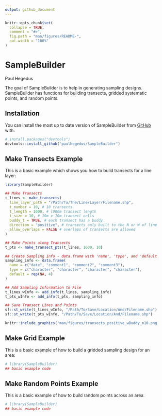 ```yaml
---
output: github_document
---
```


<!-- README.md is generated from README.Rmd. Please edit that file -->

```r
knitr::opts_chunk$set(
  collapse = TRUE,
  comment = "#>",
  fig.path = "man/figures/README-",
  out.width = "100%"
)
```

# SampleBuilder
Paul Hegedus

<!-- badges: start -->
<!-- badges: end -->

The goal of SampleBuilder is to help in generating sampling designs. SampleBuilder has functions for building transects, gridded systematic points, and random points. 

## Installation

You can install the most up to date version of SampleBuilder from [GitHub](https://github.com/) with:

``` r
# install.packages("devtools")
devtools::install_github("paulhegedus/SampleBuilder")
```

## Make Transects Example

This is a basic example which shows you how to build transects for a line layer:

```r
library(SampleBuilder)

## Make Transects
t_lines <- make_transects(
  line_layer_path = "/Path/To/The/Line/Layer/Filename.shp",
  t_number = 10, # 10 transects
  t_length = 1000, # l000m transect length
  t_size = 10, # 10m x 10m transect cells
  buddy_t = TRUE, # each transect has a buddy
  direction = "positive", # transects only built to the N or W of line layer
  allow_overlaps = FALSE # overlaps of transects are allowed
)

## Make Points along Transects
t_pts <- make_transect_pts(t_lines, 1000, 10)

## Create Sampling Info - data.frame with 'name', 'type', and 'default' cols
sampling_info <- data.frame(
  name = c("date", "comment1", "comment2", "comment3"),
  type = c("character", "character", "character", "character"),
  default = rep(NA, 4)
)

## Add Sampling Information to File
t_lines_wInfo <- add_info(t_lines, sampling_info)
t_pts_wInfo <- add_info(t_pts, sampling_info)

## Save Transect Lines and Points
sf::st_write(t_lines_wInfo, "/Path/To/Save/Location/And/Filename.shp")
sf::st_write(t_pts_wInfo, "/Path/To/Save/Location/And/Filename.shp")

```

```r
knitr::include_graphics('man/figures/transects_positive_wBuddy_n10.png')
```


## Make Grid Example

This is a basic example of how to build a gridded sampling design for an area:

```r
# library(SampleBuilder)
## basic example code
```

## Make Random Points Example

This is a basic example of how to build random points across an area:

```r
# library(SampleBuilder)
## basic example code
```

